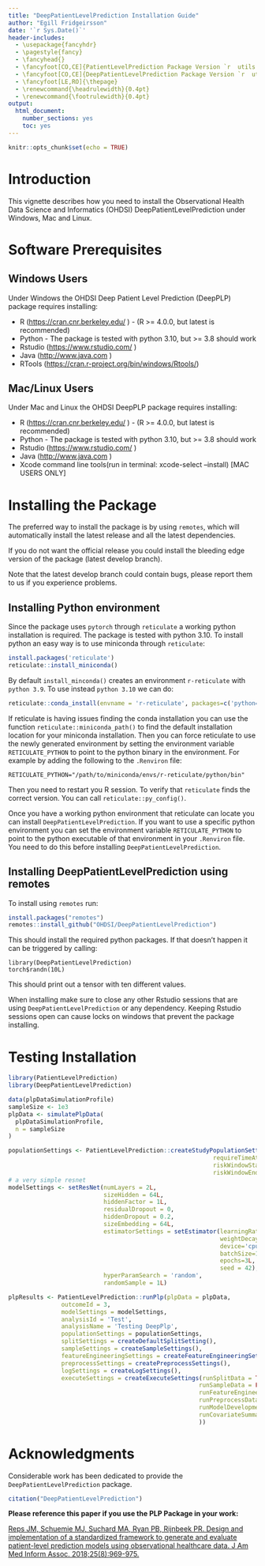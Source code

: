 ```yaml
---
title: "DeepPatientLevelPrediction Installation Guide"
author: "Egill Fridgeirsson"
date: '`r Sys.Date()`'
header-includes:
  - \usepackage{fancyhdr}
  - \pagestyle{fancy}
  - \fancyhead{}
  - \fancyfoot[CO,CE]{PatientLevelPrediction Package Version `r  utils::packageVersion("PatientLevelPrediction")`}
  - \fancyfoot[CO,CE]{DeepPatientLevelPrediction Package Version `r  utils::packageVersion("DeepPatientLevelPrediction")`}
  - \fancyfoot[LE,RO]{\thepage}
  - \renewcommand{\headrulewidth}{0.4pt}
  - \renewcommand{\footrulewidth}{0.4pt}
output:
  html_document:
    number_sections: yes
    toc: yes
---
```


```{=html}
<!--
%\VignetteEngine{knitr::rmarkdown}
%\VignetteIndexEntry{Installing DeepPLP}
-->
```
```r
knitr::opts_chunk$set(echo = TRUE)
```

# Introduction

This vignette describes how you need to install the Observational Health Data Science and Informatics (OHDSI) DeepPatientLevelPrediction under Windows, Mac and Linux.

# Software Prerequisites

## Windows Users

Under Windows the OHDSI Deep Patient Level Prediction (DeepPLP) package requires installing:

-   R (<https://cran.cnr.berkeley.edu/> ) - (R \>= 4.0.0, but latest is recommended)
-   Python - The package is tested with python 3.10, but \>= 3.8 should work
-   Rstudio (<https://www.rstudio.com/> )
-   Java (<http://www.java.com> )
-   RTools (<https://cran.r-project.org/bin/windows/Rtools/>)

## Mac/Linux Users

Under Mac and Linux the OHDSI DeepPLP package requires installing:

-   R (<https://cran.cnr.berkeley.edu/> ) - (R \>= 4.0.0, but latest is recommended)
-   Python - The package is tested with python 3.10, but \>= 3.8 should work
-   Rstudio (<https://www.rstudio.com/> )
-   Java (<http://www.java.com> )
-   Xcode command line tools(run in terminal: xcode-select --install) [MAC USERS ONLY]

# Installing the Package

The preferred way to install the package is by using `remotes`, which will automatically install the latest release and all the latest dependencies.

If you do not want the official release you could install the bleeding edge version of the package (latest develop branch).

Note that the latest develop branch could contain bugs, please report them to us if you experience problems.

## Installing Python environment

Since the package uses `pytorch` through `reticulate` a working python installation is required. The package is tested with python 3.10. To install python an easy way is to use miniconda through `reticulate`:

```r
install.packages('reticulate')
reticulate::install_miniconda()
```

By default `install_minconda()` creates an environment `r-reticulate` with `python 3.9`. To use instead `python 3.10` we can do:

```r
reticulate::conda_install(envname = 'r-reticulate', packages=c('python=3.10'))
```

If reticulate is having issues finding the conda installation you can use the function `reticulate::miniconda_path()` to find the default installation location for your miniconda installation. Then you can force reticulate to use the newly generated environment by setting the environment variable `RETICULATE_PYTHON` to point to the python binary in the environment. For example by adding the following to the `.Renviron` file:

```         
RETICULATE_PYTHON="/path/to/miniconda/envs/r-reticulate/python/bin"
```

Then you need to restart you R session. To verify that `reticulate` finds the correct version. You can call `reticulate::py_config()`. 

Once you have a working python environment that reticulate can locate you can install `DeepPatientLevelPrediction`. If you want to use a specific python environment you can set the environment variable `RETICULATE_PYTHON` to point to the python executable of that environment in your `.Renviron` file. You need to do this before installing `DeepPatientLevelPrediction`.

## Installing DeepPatientLevelPrediction using remotes

To install using `remotes` run:

```r
install.packages("remotes")
remotes::install_github("OHDSI/DeepPatientLevelPrediction")
```

This should install the required python packages. If that doesn't happen it can be triggered by calling:

```
library(DeepPatientLevelPrediction)
torch$randn(10L)
```

This should print out a tensor with ten different values. 

When installing make sure to close any other Rstudio sessions that are using `DeepPatientLevelPrediction` or any dependency. Keeping Rstudio sessions open can cause locks on windows that prevent the package installing.

# Testing Installation

```r
library(PatientLevelPrediction)
library(DeepPatientLevelPrediction)

data(plpDataSimulationProfile)
sampleSize <- 1e3
plpData <- simulatePlpData(
  plpDataSimulationProfile,
  n = sampleSize 
)

populationSettings <- PatientLevelPrediction::createStudyPopulationSettings(
                                                          requireTimeAtRisk = F, 
                                                          riskWindowStart = 1, 
                                                          riskWindowEnd = 365)
# a very simple resnet
modelSettings <- setResNet(numLayers = 2L, 
                           sizeHidden = 64L, 
                           hiddenFactor = 1L,
                           residualDropout = 0, 
                           hiddenDropout = 0.2, 
                           sizeEmbedding = 64L, 
                           estimatorSettings = setEstimator(learningRate = 3e-4,
                                                            weightDecay = 1e-6,
                                                            device='cpu',
                                                            batchSize=128L,
                                                            epochs=3L,
                                                            seed = 42),
                           hyperParamSearch = 'random',
                           randomSample = 1L)

plpResults <- PatientLevelPrediction::runPlp(plpData = plpData,
               outcomeId = 3,
               modelSettings = modelSettings,
               analysisId = 'Test',
               analysisName = 'Testing DeepPlp',
               populationSettings = populationSettings,
               splitSettings = createDefaultSplitSetting(),
               sampleSettings = createSampleSettings(), 
               featureEngineeringSettings = createFeatureEngineeringSettings(), 
               preprocessSettings = createPreprocessSettings(),
               logSettings = createLogSettings(),
               executeSettings = createExecuteSettings(runSplitData = TRUE,
                                                      runSampleData = FALSE,
                                                      runFeatureEngineering = FALSE,
                                                      runPreprocessData = TRUE,
                                                      runModelDevelopment = TRUE,
                                                      runCovariateSummary = TRUE
                                                      ))
```

# Acknowledgments

Considerable work has been dedicated to provide the `DeepPatientLevelPrediction` package.

```r
citation("DeepPatientLevelPrediction")
```

**Please reference this paper if you use the PLP Package in your work:**

[Reps JM, Schuemie MJ, Suchard MA, Ryan PB, Rijnbeek PR. Design and implementation of a standardized framework to generate and evaluate patient-level prediction models using observational healthcare data. J Am Med Inform Assoc. 2018;25(8):969-975.](http://dx.doi.org/10.1093/jamia/ocy032)
